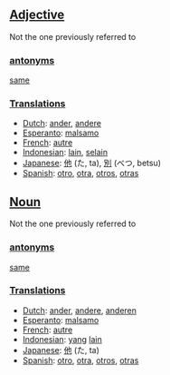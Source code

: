 ==[[Adjective]]==

Not the one previously referred to

===[[antonym]]s===

[[same]]

===[[Translation]]s===
*[[Dutch]]: [[ander]], [[andere]]
*[[Esperanto]]: [[malsamo]]
*[[French]]: [[autre]]
*[[Indonesian]]: [[lain]], [[selain]]
*[[Japanese]]: [[他]] (た, ta), [[別]] (べつ, betsu)
*[[Spanish]]: [[otro]], [[otra]], [[otros]], [[otras]]


==[[Noun]]==

Not the one previously referred to

===[[antonym]]s===

[[same]]

===[[Translation]]s===
*[[Dutch]]: [[ander]], [[andere]], [[anderen]]
*[[Esperanto]]: [[malsamo]]
*[[French]]: [[autre]]
*[[Indonesian]]: [[yang]] [[lain]]
*[[Japanese]]: [[他]] (た, ta)
*[[Spanish]]: [[otro]], [[otra]], [[otros]], [[otras]]